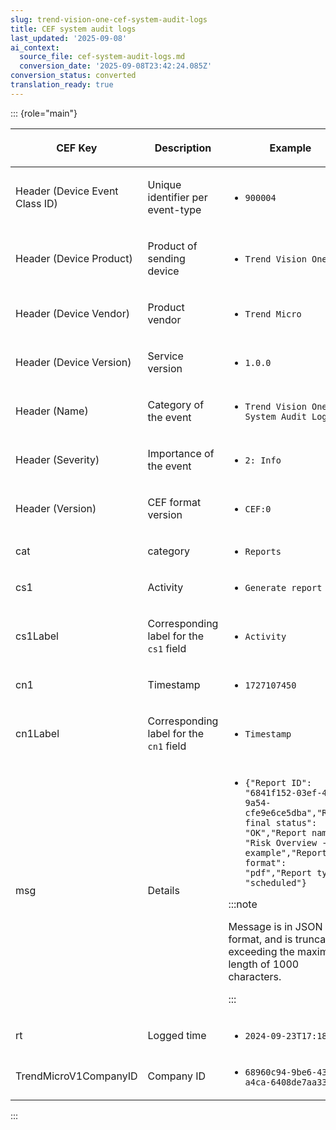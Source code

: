 ```yaml
---
slug: trend-vision-one-cef-system-audit-logs
title: CEF system audit logs
last_updated: '2025-09-08'
ai_context:
  source_file: cef-system-audit-logs.md
  conversion_date: '2025-09-08T23:42:24.085Z'
conversion_status: converted
translation_ready: true
---
```


::: {role="main"}

<table>
<thead>
<tr>
<th><p>CEF Key</p></th>
<th><p>Description</p></th>
<th><p>Example</p></th>
</tr>
</thead>
<tbody>
<tr>
<td><p>Header (Device Event Class ID)</p></td>
<td><p>Unique identifier per event-type</p></td>
<td><ul>
<li><p><code>900004</code></p></li>
</ul></td>
</tr>
<tr>
<td><p>Header (Device Product)</p></td>
<td><p>Product of sending device</p></td>
<td><ul>
<li><p><code>Trend Vision One</code></p></li>
</ul></td>
</tr>
<tr>
<td><p>Header (Device Vendor)</p></td>
<td><p>Product vendor</p></td>
<td><ul>
<li><p><code>Trend Micro</code></p></li>
</ul></td>
</tr>
<tr>
<td><p>Header (Device Version)</p></td>
<td><p>Service version</p></td>
<td><ul>
<li><p><code>1.0.0</code></p></li>
</ul></td>
</tr>
<tr>
<td><p>Header (Name)</p></td>
<td><p>Category of the event</p></td>
<td><ul>
<li><p><code>Trend Vision One System Audit Log</code></p></li>
</ul></td>
</tr>
<tr>
<td><p>Header (Severity)</p></td>
<td><p>Importance of the event</p></td>
<td><ul>
<li><p><code>2: Info</code></p></li>
</ul></td>
</tr>
<tr>
<td><p>Header (Version)</p></td>
<td><p>CEF format version</p></td>
<td><ul>
<li><p><code>CEF:0</code></p></li>
</ul></td>
</tr>
<tr>
<td><p>cat</p></td>
<td><p>category</p></td>
<td><ul>
<li><p><code>Reports</code></p></li>
</ul></td>
</tr>
<tr>
<td><p>cs1</p></td>
<td><p>Activity</p></td>
<td><ul>
<li><p><code>Generate report</code></p></li>
</ul></td>
</tr>
<tr>
<td><p>cs1Label</p></td>
<td><p>Corresponding label for the <code>cs1</code> field</p></td>
<td><ul>
<li><p><code>Activity</code></p></li>
</ul></td>
</tr>
<tr>
<td><p>cn1</p></td>
<td><p>Timestamp</p></td>
<td><ul>
<li><p><code>1727107450</code></p></li>
</ul></td>
</tr>
<tr>
<td><p>cn1Label</p></td>
<td><p>Corresponding label for the <code>cn1</code> field</p></td>
<td><ul>
<li><p><code>Timestamp</code></p></li>
</ul></td>
</tr>
<tr>
<td><p>msg</p></td>
<td><p>Details</p></td>
<td><ul>
<li><p><code>{"Report ID": "6841f152-03ef-411e-9a54-cfe9e6ce5dba","Report final status": "OK","Report name": "Risk Overview - example","Report format": "pdf","Report type": "scheduled"}</code></p></li>
</ul>


:::note

<p>Message is in JSON format, and is truncated if exceeding the maximum length of 1000 characters.</p>


:::

</td>
</tr>
<tr>
<td><p>rt</p></td>
<td><p>Logged time</p></td>
<td><ul>
<li><p><code>2024-09-23T17:18:42Z</code></p></li>
</ul></td>
</tr>
<tr>
<td><p>TrendMicroV1CompanyID</p></td>
<td><p>Company ID</p></td>
<td><ul>
<li><p><code>68960c94-9be6-4343-a4ca-6408de7aa331</code></p></li>
</ul></td>
</tr>
</tbody>
</table>
:::

